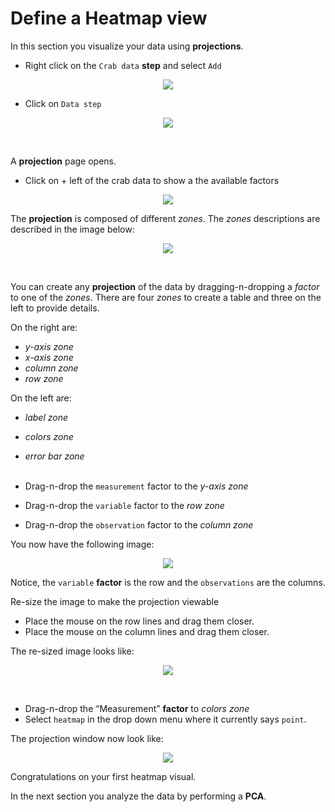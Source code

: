 # Define a Heatmap view

In this section you visualize your data using __projections__.

* Right click on the `Crab data` __step__ and select `Add`

<center><img src="images/Rightclick_on_crabs_data.png"></center>

* Click on `Data step`

<center><img src="images/Click_on_datastep_adding.png"></center>\

A __projection__ page opens.

* Click on + left of the crab data to show a the available factors

<center><img src="images/Click_on_factors_crab_data.png"></center>
  
The __projection__ is composed of different _zones_. The _zones_ descriptions are described in the image below:

<center><img src="images/View_zones_description.png"></center>\

You can create any __projection__ of the data by dragging-n-dropping a _factor_ to one of the _zones_. There are four _zones_ to create a table and three on the left to provide details.

On the right are:

* _y-axis zone_
* _x-axis zone_
* _column zone_
* _row zone_

On the left are:

* _label zone_
* _colors zone_
* _error bar zone_
\
\

* Drag-n-drop the ``measurement`` factor to the _y-axis zone_
* Drag-n-drop the ``variable`` factor to the _row zone_
* Drag-n-drop the ``observation`` factor to the _column zone_

You now have the following image:

<center><img src="images/View_projection_default_size.png"></center>

Notice, the `variable` __factor__ is the row and the `observations` are the columns.

Re-size the image to make the projection viewable

* Place the mouse on the row lines and drag them closer.
* Place the mouse on the column lines and drag them closer.

The re-sized image looks like:

<center><img src="images/View_projection_resized.png"></center>\

* Drag-n-drop the "Measurement" __factor__ to _colors zone_
* Select `heatmap` in the drop down menu where it currently says `point`. 

The projection window now look like:

<center><img src="images/View_heatmap_projection.png"></center>



Congratulations on your first heatmap visual. 

In the next section you analyze the data by performing a __PCA__.